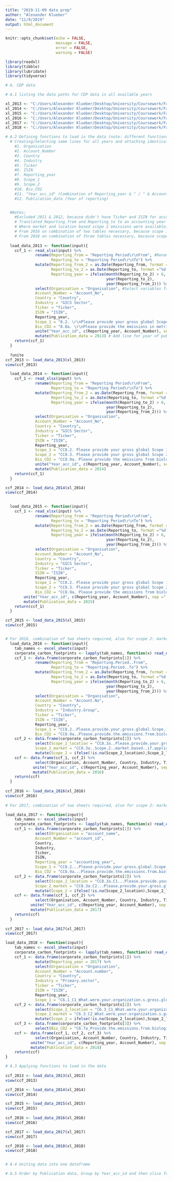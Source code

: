 ```yaml
---
title: "2019-11-09 data prep"
author: "Alexander Klueber"
date: "11/9/2019"
output: html_document
---
```


```r
knitr::opts_chunk$set(echo = FALSE,
                      message = FALSE,
                      error = FALSE,
                      warning = FALSE)
```
```r
library(readxl)
library(tibble)
library(lubridate)
library(tidyverse)
```

```r
# A. CDP data

# A.1 listing the data paths for CDP data in all available years

xl_2013 <- "C:/Users/Alexander Klueber/Desktop/University/Coursework/Fall 2019/GOV 1005 Data/Final project/Final project/Carbon footprint/2013_carbon footprint.xlsx"
xl_2014 <- "C:/Users/Alexander Klueber/Desktop/University/Coursework/Fall 2019/GOV 1005 Data/Final project/Final project/Carbon footprint/2014_carbon footprint.xlsx"
xl_2015 <- "C:/Users/Alexander Klueber/Desktop/University/Coursework/Fall 2019/GOV 1005 Data/Final project/Final project/Carbon footprint/2015_carbon footprint.xlsx"
xl_2016 <- "C:/Users/Alexander Klueber/Desktop/University/Coursework/Fall 2019/GOV 1005 Data/Final project/Final project/Carbon footprint/2016_carbon footprint.xlsx"
xl_2017 <- "C:/Users/Alexander Klueber/Desktop/University/Coursework/Fall 2019/GOV 1005 Data/Final project/Final project/Carbon footprint/2017_carbon footprint.xlsx"
xl_2018 <- "C:/Users/Alexander Klueber/Desktop/University/Coursework/Fall 2019/GOV 1005 Data/Final project/Final project/Carbon footprint/2018_carbon footprint.xlsx"

# A.2 Defining functions to load in the data (note: different functions per year because layout of Excels and naming conventions change between years) 
  # Creating/Selecting same lines for all years and attaching identical label ():
    #1. Organisation
    #2. Account_Number
    #3. Country
    #4. Industry
    #5. Ticker
    #6. ISIN
    #7. Reporting_year
    #8. Scope_1
    #9. Scope_2
    #10. Bio_CO2
    #11. "Year_acc_id" (Combination of Reporting_year & " / " & Accounting_Number to create unique ID)
    #12. Publication_data (Year of reporting)


  #Notes: 
    #Excluded 2011 & 2012, because didn't have Ticker and ISIN for accounts
    # Translated Reporting_from and Reporting_to to an accounting year for 2013 - 2016. Year based on where majority of accounting occured.
    # Where market and location based scope 2 emissions were available, preference was given to location based emissions
    # From 2016 on combination of two tables necessary, because scope 1 & bio, scope 2 emissions on separate tabs
    # From 2018 on combination of three tables necessary, because scope 1, scope 2, and bio emissions on separate tabs
 
  load_data_2013 <- function(input){
    ccf_1 <- read_xlsx(input) %>%
             rename(Reporting_from = "Reporting Period\r\nFrom", #Rename columns that include dates
                    Reporting_to = "Reporting Period\r\nTo") %>%  
             mutate(Reporting_from_2 = as.Date(Reporting_from, format ="%d %b %Y"), # Cast date columns in date format and determine accounting year with if or logic based on Reporting To Month
                    Reporting_to_2 = as.Date(Reporting_to, format ="%d %b %Y"),
                    Reporting_year = ifelse(month(Reporting_to_2) > 6, 
                                            year(Reporting_to_2), 
                                            year(Reporting_from_2))) %>%
             select(Organisation = "Organisation", #Select variables from data frame based on names
             Account_Number = "Account_No", 
             Country = "Country", 
             Industry = "GICS Sector", 
             Ticker = "Ticker", 
             ISIN = "ISIN", 
             Reporting_year, 
             Scope_1 = "8.2. \r\nPlease provide your gross global Scope 1 emissions figures in metric tonnes CO2e",                  Scope_2 = "8.3. \r\nPlease provide your gross global Scope 2 emissions figures in metric tonnes CO2e", 
             Bio_CO2 = "8.8a. \r\nPlease provide the emissions in metric tonnes CO2") %>%
             unite("Year_acc_id", c(Reporting_year, Account_Number), sep =" / ")%>% # Create unique ID per line
             mutate(Publication_data = 2013) # Add line for year of publication
    return(ccf_1)
  }
  
  ?unite
ccf_2013 <- load_data_2013(xl_2013)
view(ccf_2013)

  load_data_2014 <- function(input){
    ccf_1 <- read_xlsx(input) %>%
             rename(Reporting_from = "Reporting Period\r\nFrom",
                    Reporting_to = "Reporting Period\r\nTo") %>%  
             mutate(Reporting_from_2 = as.Date(Reporting_from, format ="%d %b %Y"),
                    Reporting_to_2 = as.Date(Reporting_to, format ="%d %b %Y"),
                    Reporting_year = ifelse(month(Reporting_to_2) > 6, 
                                            year(Reporting_to_2), 
                                            year(Reporting_from_2))) %>%
             select(Organisation = "Organisation", 
             Account_Number = "Account_No", 
             Country = "Country", 
             Industry = "GICS Sector", 
             Ticker = "Ticker", 
             ISIN = "ISIN", 
             Reporting_year,
             Scope_1 = "CC8.2. Please provide your gross global Scope 1 emissions figures in metric tonnes CO2e",   
             Scope_2 = "CC8.3. Please provide your gross global Scope 2 emissions figures in metric tonnes CO2e", 
             Bio_CO2 = "CC8.9a. Please provide the emissions from biologically sequestered carbon in metric tonnes CO2")%>%
             unite("Year_acc_id", c(Reporting_year, Account_Number), sep =" / ")%>%
             mutate(Publication_data = 2014)
    return(ccf_1)
  }

ccf_2014 <- load_data_2014(xl_2014)
view(ccf_2014)  
  

  load_data_2015 <- function(input){
    ccf_1 <- read_xlsx(input) %>%
             rename(Reporting_from = "Reporting Period\r\nFrom",
                    Reporting_to = "Reporting Period\r\nTo") %>%  
             mutate(Reporting_from_2 = as.Date(Reporting_from, format ="%d %b %Y"),
                    Reporting_to_2 = as.Date(Reporting_to, format ="%d %b %Y"),
                    Reporting_year = ifelse(month(Reporting_to_2) > 6, 
                                            year(Reporting_to_2), 
                                            year(Reporting_from_2))) %>%
             select(Organisation = "Organisation", 
             Account_Number = "Account_No", 
             Country = "Country", 
             Industry = "GICS Sector", 
             Ticker = "Ticker", 
             ISIN = "ISIN", 
             Reporting_year, 
             Scope_1 = "CC8.2. Please provide your gross global Scope 1 emissions figures in metric tonnes CO2e",   
             Scope_2 = "CC8.3. Please provide your gross global Scope 2 emissions figures in metric tonnes CO2e", 
             Bio_CO2 = "CC8.9a. Please provide the emissions from biologically sequestered carbon in metric tonnes CO2")%>%
        unite("Year_acc_id", c(Reporting_year, Account_Number), sep =" / ")%>%
        mutate(Publication_data = 2015)
    return(ccf_1)
  }

ccf_2015 <- load_data_2015(xl_2015)
view(ccf_2015)                  


# For 2016, combination of two sheets required, also for scope 2: market-based and location based available (methodology: always use location based, except when not available, then use market-based)
  load_data_2016 <- function(input){
    tab_names <- excel_sheets(input)
    corporate_carbon_footprints <- lapply(tab_names, function(x) read_excel(path = input, sheet = x))
    ccf_1 <- data.frame(corporate_carbon_footprints[1]) %>%
             rename(Reporting_from = "Reporting.Period..From",
                    Reporting_to = "Reporting.Period..To") %>%  
             mutate(Reporting_from_2 = as.Date(Reporting_from, format ="%d %b %Y"),
                    Reporting_to_2 = as.Date(Reporting_to, format ="%d %b %Y"),
                    Reporting_year = ifelse(month(Reporting_to_2) > 6, 
                                            year(Reporting_to_2), 
                                            year(Reporting_from_2))) %>%
             select(Organisation = "Organisation", 
             Account_Number = "Account.No", 
             Country = "Country", 
             Industry = "Industry.Group", 
             Ticker = "Ticker", 
             ISIN = "ISIN",
             Reporting_year,
             Scope_1 = "CC8.2..Please.provide.your.gross.global.Scope.1.emissions.figures.in.metric.tonnes.CO2e",
             Bio_CO2 = "CC8.9a..Please.provide.the.emissions.from.biologically.sequestered.carbon.relevant.to.your.organization.in.metric.tonnes.CO2")
    ccf_2 <- data.frame(corporate_carbon_footprints[2]) %>%
             select(Scope_2_location = "CC8.3a..Please.provide.your.gross.global.Scope.2.emissions.figures.in.metric.tonnes.CO2e......CC8.3a..Scope.2..location.based.U.200B.", 
             Scope_2_market = "CC8.3a..Scope.2..market.based..if.applicable..U.200B.") %>%
             mutate(Scope_2 = ifelse(!is.na(Scope_2_location),Scope_2_location,Scope_2_market))
    ccf <- data.frame(ccf_1, ccf_2) %>%
             select(Organisation, Account_Number, Country, Industry, Ticker, ISIN, Reporting_year, Scope_1, Scope_2, Bio_CO2)%>%
            unite("Year_acc_id", c(Reporting_year, Account_Number), sep =" / ")%>%
            mutate(Publication_data = 2016)
    return(ccf)
  }
  
ccf_2016 <- load_data_2016(xl_2016)
view(ccf_2016)                  
                 
# For 2017, combination of two sheets required, also for scope 2: market-based and location based available (methodology: always use location based, except when not available, then use market-based)

load_data_2017 <- function(input){
    tab_names <- excel_sheets(input)
    corporate_carbon_footprints <- lapply(tab_names, function(x) read_excel(path = input, sheet = x))
    ccf_1 <- data.frame(corporate_carbon_footprints[1]) %>%
             select(Organisation = "account_name", 
             Account_Number = "account_id", 
             Country, 
             Industry, 
             Ticker, 
             ISIN, 
             Reporting_year = "accounting_year", 
             Scope_1 = "CC8.2...Please.provide.your.gross.global.Scope.1.emissions.figures.in.metric.tonnes.CO2e",
             Bio_CO2 = "CC8.9a...Please.provide.the.emissions.from.biologically.sequestered.carbon.relevant.to.your.organization.in.metric.tonnes.CO2")
    ccf_2 <- data.frame(corporate_carbon_footprints[2]) %>%
             select(Scope_2_location = "CC8.3a.C1...Please.provide.your.gross.global.Scope.2.emissions.figures.in.metric.tonnes.CO2e....Scope.2..location.based.", 
             Scope_2_market = "CC8.3a.C2...Please.provide.your.gross.global.Scope.2.emissions.figures.in.metric.tonnes.CO2e....Scope.2..market.based..if.applicable..") %>%
             mutate(Scope_2 = ifelse(!is.na(Scope_2_location),Scope_2_location,Scope_2_market))
    ccf <- data.frame(ccf_1, ccf_2) %>%
             select(Organisation, Account_Number, Country, Industry, Ticker, ISIN, Reporting_year, Scope_1, Scope_2, Bio_CO2)%>%
           unite("Year_acc_id", c(Reporting_year, Account_Number), sep =" / ")%>%
           mutate(Publication_data = 2017)
    return(ccf)
  }
  
ccf_2017 <- load_data_2017(xl_2017)
view(ccf_2017)

load_data_2018 <- function(input){
    tab_names <- excel_sheets(input)
    corporate_carbon_footprints <- lapply(tab_names, function(x) read_excel(path = input, sheet = x))
    ccf_1 <- data.frame(corporate_carbon_footprints[1]) %>%
             mutate(Reporting_year = 2017) %>%
             select(Organisation = "Organization", 
             Account_Number = "Account.number", 
             Country = "Country", 
             Industry = "Primary.sector", 
             Ticker = "Ticker", 
             ISIN = "ISIN", 
             Reporting_year, 
             Scope_1 = "C6.1_C1_What.were.your.organization.s.gross.global.Scope.1.emissions.in.metric.tons.CO2e....Gross.global.Scope.1.emissions..metric.tons.CO2e.")
    ccf_2 <- data.frame(corporate_carbon_footprints[2]) %>%
             select(Scope_2_location = "C6.3_C1_What.were.your.organization.s.gross.global.Scope.2.emissions.in.metric.tons.CO2e....Scope.2..location.based", 
             Scope_2_market = "C6.3_C2_What.were.your.organization.s.gross.global.Scope.2.emissions.in.metric.tons.CO2e....Scope.2..market.based..if.applicable.") %>%
             mutate(Scope_2 = ifelse(!is.na(Scope_2_location),Scope_2_location,Scope_2_market))
    ccf_3 <- data.frame(corporate_carbon_footprints[3]) %>%
             select(Bio_CO2 = "C6.7a_Provide.the.emissions.from.biologically.sequestered.carbon.relevant.to.your.organization.in.metric.tons.CO2.")
    ccf <- data.frame(ccf_1, ccf_2, ccf_3) %>%
             select(Organisation, Account_Number, Country, Industry, Ticker, ISIN, Reporting_year, Scope_1, Scope_2, Bio_CO2)%>%
           unite("Year_acc_id", c(Reporting_year, Account_Number), sep =" / ")%>%
           mutate(Publication_data = 2018)
    return(ccf)
}

# A.3 Applying functions to load in the data 
  
ccf_2013 <- load_data_2013(xl_2013)
view(ccf_2013)

ccf_2014 <- load_data_2014(xl_2014)
view(ccf_2014)

ccf_2015 <- load_data_2015(xl_2015)
view(ccf_2015)
  
ccf_2016 <- load_data_2016(xl_2016)
view(ccf_2016)

ccf_2017 <- load_data_2017(xl_2017)
view(ccf_2017)

ccf_2018 <- load_data_2018(xl_2018)
view(ccf_2018)


# A.4 Uniting data into one dataframe  

# A.5 Order by Publication data, Group by Year_acc_id and then slice for first to get newest data if there are multiple, separate Year_acc_id again  

```

